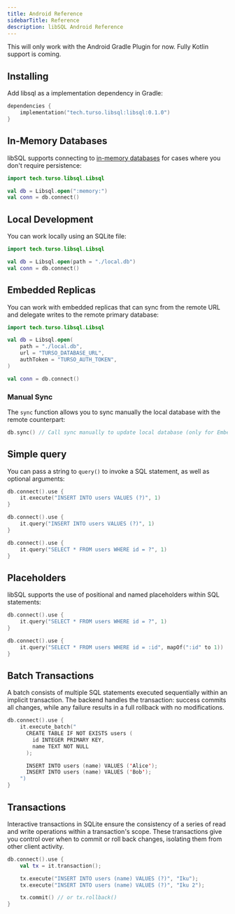 ```yaml
---
title: Android Reference
sidebarTitle: Reference
description: libSQL Android Reference
---
```


<Snippet file="technical-preview-banner.mdx" />

<Note>
  This will only work with the Android Gradle Plugin for now. Fully Kotlin
  support is coming.
</Note>

## Installing

Add libsql as a implementation dependency in Gradle:

```kotlin
dependencies {
    implementation("tech.turso.libsql:libsql:0.1.0")
}
```

## In-Memory Databases

libSQL supports connecting to [in-memory
databases](https://www.sqlite.org/inmemorydb.html) for cases where you don't
require persistence:

```kotlin
import tech.turso.libsql.Libsql

val db = Libsql.open(":memory:")
val conn = db.connect()
```

## Local Development

You can work locally using an SQLite file:

```kotlin
import tech.turso.libsql.Libsql

val db = Libsql.open(path = "./local.db")
val conn = db.connect()
```

## Embedded Replicas

You can work with embedded replicas that can sync from the remote URL and
delegate writes to the remote primary database:

```kotlin
import tech.turso.libsql.Libsql

val db = Libsql.open(
    path = "./local.db",
    url = "TURSO_DATABASE_URL",
    authToken = "TURSO_AUTH_TOKEN",
)

val conn = db.connect()
```

### Manual Sync

The `sync` function allows you to sync manually the local database with the
remote counterpart:

```kotlin
db.sync() // Call sync manually to update local database (only for EmbeddedReplicaDatabase)
```

## Simple query

You can pass a string to `query()` to invoke a SQL statement, as well as
optional arguments:

<CodeGroup>

```kotlin Execute
db.connect().use {
    it.execute("INSERT INTO users VALUES (?)", 1)
}
```

```kotlin Query
db.connect().use {
    it.query("INSERT INTO users VALUES (?)", 1)
}
```

```kotlin Arguments
db.connect().use {
    it.query("SELECT * FROM users WHERE id = ?", 1)
}
```

</CodeGroup>

## Placeholders

libSQL supports the use of positional and named placeholders within SQL statements:

```kotlin Positional
db.connect().use {
    it.query("SELECT * FROM users WHERE id = ?", 1)
}
```

```kotlin Named
db.connect().use {
    it.query("SELECT * FROM users WHERE id = :id", mapOf(":id" to 1))
}
```

## Batch Transactions

A batch consists of multiple SQL statements executed sequentially within an
implicit transaction. The backend handles the transaction: success commits all
changes, while any failure results in a full rollback with no modifications.

```kotlin
db.connect().use {
    it.execute_batch("
      CREATE TABLE IF NOT EXISTS users (
        id INTEGER PRIMARY KEY,
        name TEXT NOT NULL
      );

      INSERT INTO users (name) VALUES ('Alice');
      INSERT INTO users (name) VALUES ('Bob');
    ")
}
```

## Transactions

Interactive transactions in SQLite ensure the consistency of a series of read
and write operations within a transaction's scope. These transactions give you
control over when to commit or roll back changes, isolating them from other
client activity.

```kotlin
db.connect().use {
    val tx = it.transaction();

    tx.execute("INSERT INTO users (name) VALUES (?)", "Iku");
    tx.execute("INSERT INTO users (name) VALUES (?)", "Iku 2");

    tx.commit() // or tx.rollback()
}
```
